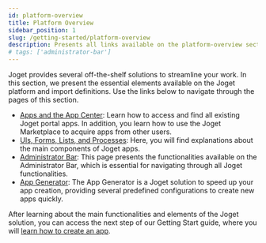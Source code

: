 ```yaml
---
id: platform-overview
title: Platform Overview
sidebar_position: 1
slug: /getting-started/platform-overview
description: Presents all links available on the platform-overview section
# tags: ['administrator-bar']
---
```


Joget provides several off-the-shelf solutions to streamline your work. In this section, we present the essential elements available on the Joget platform and import definitions. Use the links below to navigate through the pages of this section.

- [Apps and the App Center](./app-center): Learn how to access and find all existing Joget portal apps. In addition, you learn how to use the Joget Marketplace to acquire apps from other users.
- [UIs, Forms, Lists, and Processes](./uis-forms-lists-process): Here, you will find explanations about the main components of Joget apps.
- [Administrator Bar](./administrator-bar): This page presents the functionalities available on the Administrator Bar, which is essential for navigating through all Joget functionalities.
- [App Generator](./app-generator): The App Generator is a Joget solution to speed up your app creation, providing several predefined configurations to create new apps quickly.

After learning about the main functionalities and elements of the Joget solution, you can access the next step of our Getting Start guide, where you will [learn how to create an app](/docs/getting-started/create-an-app).
